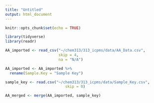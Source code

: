 ```yaml
---
title: "Untitled"
output: html_document
---
```


```r
knitr::opts_chunk$set(echo = TRUE)

```

```r
library(tidyverse)
library(readr)
```

```r
AA_imported <- read_csv("~/chem313/313_icpms/data/AA_Data.csv",
                        skip = 4,
                        na = "N/A")

AA_imported <- AA_imported %>%
  rename(Sample.Key = "Sample Key")

sample_key <- read.csv("~/chem313/313_icpms/data/Sample_Key.csv", 
                           skip = 0)      

```

```r
AA_merged <- merge(AA_imported, sample_key)

```

